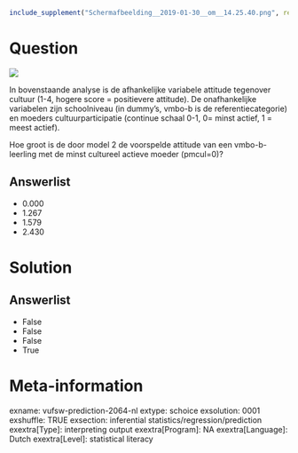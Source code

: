 ```r
include_supplement("Schermafbeelding__2019-01-30__om__14.25.40.png", recursive = TRUE)
```

Question
========
![](Schermafbeelding__2019-01-30__om__14.25.40.png)
  
In bovenstaande analyse is de afhankelijke variabele attitude tegenover
cultuur (1-4, hogere score = positievere attitude). De onafhankelijke
variabelen zijn schoolniveau (in dummy’s, vmbo-b is de
referentiecategorie) en moeders cultuurparticipatie (continue schaal
0-1, 0= minst actief, 1 = meest actief).  
  
Hoe groot is de door model 2 de voorspelde attitude van een
vmbo-b-leerling met de minst cultureel actieve moeder (pmcul=0)?

Answerlist
----------
* 0.000
* 1.267
* 1.579
* 2.430

Solution
========










Answerlist
----------
* False
* False
* False
* True

Meta-information
================
exname: vufsw-prediction-2064-nl
extype: schoice
exsolution: 0001
exshuffle: TRUE
exsection: inferential statistics/regression/prediction
exextra[Type]: interpreting output
exextra[Program]: NA
exextra[Language]: Dutch
exextra[Level]: statistical literacy

